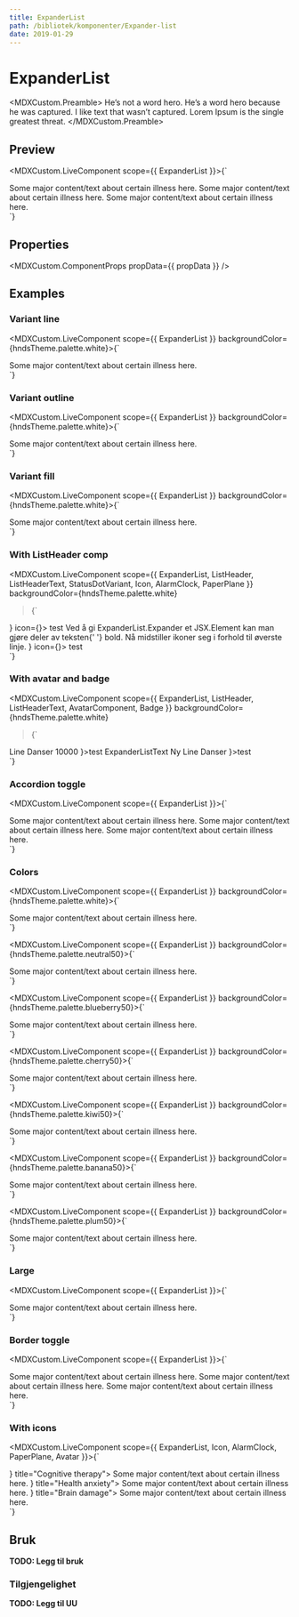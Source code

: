```yaml
---
title: ExpanderList
path: /bibliotek/komponenter/Expander-list
date: 2019-01-29
---
```



# ExpanderList

<MDXCustom.Preamble>
  He’s not a word hero. He’s a word hero because he was captured. I like text that wasn’t captured. Lorem Ipsum is the single greatest
  threat.
</MDXCustom.Preamble>

## Preview

<MDXCustom.LiveComponent scope={{ ExpanderList }}>{`
  <div style={{width: '30rem'}}>
    <ExpanderList color="neutral">
      <ExpanderList.Expander title="Cognitive therapy">
        Some major content/text about certain illness here.
      </ExpanderList.Expander>
      <ExpanderList.Expander title="Health anxiety">
        Some major content/text about certain illness here.
      </ExpanderList.Expander>
      <ExpanderList.Expander title="Brain damage">
        Some major content/text about certain illness here.
      </ExpanderList.Expander>
    </ExpanderList>
  </div>
`}</MDXCustom.LiveComponent>

## Properties

<MDXCustom.ComponentProps propData={{ propData }} />

## Examples

### Variant line

<MDXCustom.LiveComponent scope={{ ExpanderList }} backgroundColor={hndsTheme.palette.white}>{`
  <div style={{width: '30rem'}}>
    <ExpanderList variant="line">
      <ExpanderList.Expander title="Cognitive therapy">
        Some major content/text about certain illness here.
      </ExpanderList.Expander>
    </ExpanderList>
  </div>
`}</MDXCustom.LiveComponent>

### Variant outline

<MDXCustom.LiveComponent scope={{ ExpanderList }} backgroundColor={hndsTheme.palette.white}>{`
  <div style={{width: '30rem'}}>
    <ExpanderList variant="outline">
      <ExpanderList.Expander title="Cognitive therapy">
        Some major content/text about certain illness here.
      </ExpanderList.Expander>
    </ExpanderList>
  </div>
`}</MDXCustom.LiveComponent>

### Variant fill

<MDXCustom.LiveComponent scope={{ ExpanderList }} backgroundColor={hndsTheme.palette.white}>{`
  <div style={{width: '30rem'}}>
    <ExpanderList variant="fill">
      <ExpanderList.Expander title="Cognitive therapy">
        Some major content/text about certain illness here.
      </ExpanderList.Expander>
    </ExpanderList>
  </div>
`}</MDXCustom.LiveComponent>

### With ListHeader comp

<MDXCustom.LiveComponent
  scope={{ ExpanderList, ListHeader, ListHeaderText, StatusDotVariant, Icon, AlarmClock, PaperPlane }}
  backgroundColor={hndsTheme.palette.white}
>{`
  <div style={{width: '30rem'}}>
    <ExpanderList chevron>
        <ExpanderList.Expander title={<ListHeader>
      <ListHeaderText firstText="Emphasized label segment" firstTextEmphasised secondText=" and normal segment" />
      <ListHeaderText subText firstText="Emphasized label segment" firstTextEmphasised secondText=" and normal segment" />
      <ListHeaderText subText firstText="Emphasized label segment" firstTextEmphasised secondText=" and normal segment" />
      <ListHeaderText
        subText
        statusDot
        statusDotVariant={StatusDotVariant.alert}
        firstText={'Statdot og uthevet skrift'}
        firstTextEmphasised
        secondText=""
      />
    </ListHeader>} icon={<Icon svgIcon={AlarmClock} />}>
          test
        </ExpanderList.Expander>
        <ExpanderList.Expander title={<ListHeader>
      <span>
        Ved å gi ExpanderList.Expander et <span style={{ fontWeight: 'bold' }}>JSX.Element</span> kan man gjøre deler av teksten{' '}
        <span style={{ fontWeight: 'bold' }}>bold.</span> Nå midstiller ikoner seg i forhold til øverste linje.
      </span>
    </ListHeader>} icon={<Icon svgIcon={PaperPlane} />}>
          test
        </ExpanderList.Expander>
      </ExpanderList>
  </div>
`}</MDXCustom.LiveComponent>

### With avatar and badge

<MDXCustom.LiveComponent
  scope={{ ExpanderList, ListHeader, ListHeaderText, AvatarComponent, Badge }}
  backgroundColor={hndsTheme.palette.white}
>{`
  <div style={{width: '30rem'}}>
    <ExpanderList chevron>
        <ExpanderList.Expander title={<ListHeader>
      <ListHeaderText firstText="Emphasized label segment" firstTextEmphasised secondText=" and normal segment" />
      <AvatarComponent>Line Danser</AvatarComponent>
      <Badge color="blueberry">10000</Badge>
    </ListHeader>}>test</ExpanderList.Expander>
        <ExpanderList.Expander title={<ListHeader>
      ExpanderListText
      <Badge color="blueberry">Ny</Badge>
      <AvatarComponent>Line Danser</AvatarComponent>
    </ListHeader>}>test</ExpanderList.Expander>
      </ExpanderList>
  </div>
`}</MDXCustom.LiveComponent>

### Accordion toggle

<MDXCustom.LiveComponent scope={{ ExpanderList }}>{`
  <div style={{width: '30rem'}}>
    <ExpanderList
    accordion
      color="neutral">
      <ExpanderList.Expander title="Cognitive therapy">
        Some major content/text about certain illness here.
      </ExpanderList.Expander>
      <ExpanderList.Expander title="Health anxiety">
        Some major content/text about certain illness here.
      </ExpanderList.Expander>
      <ExpanderList.Expander title="Brain damage">
        Some major content/text about certain illness here.
      </ExpanderList.Expander>
    </ExpanderList>
  </div>
`}</MDXCustom.LiveComponent>

### Colors

<MDXCustom.LiveComponent scope={{ ExpanderList }} backgroundColor={hndsTheme.palette.white}>{`
  <div style={{width: '30rem'}}>
    <ExpanderList
      color="white">
      <ExpanderList.Expander title="Cognitive therapy">
        Some major content/text about certain illness here.
      </ExpanderList.Expander>
    </ExpanderList>
  </div>
`}</MDXCustom.LiveComponent>

<MDXCustom.LiveComponent scope={{ ExpanderList }} backgroundColor={hndsTheme.palette.neutral50}>{`
  <div style={{width: '30rem'}}>
    <ExpanderList
      color="neutral">
      <ExpanderList.Expander title="Cognitive therapy">
        Some major content/text about certain illness here.
      </ExpanderList.Expander>
    </ExpanderList>
  </div>
`}</MDXCustom.LiveComponent>

<MDXCustom.LiveComponent scope={{ ExpanderList }} backgroundColor={hndsTheme.palette.blueberry50}>{`
  <div style={{width: '30rem'}}>
    <ExpanderList
      color="blueberry">
      <ExpanderList.Expander title="Cognitive therapy">
        Some major content/text about certain illness here.
      </ExpanderList.Expander>
    </ExpanderList>
  </div>
`}</MDXCustom.LiveComponent>

<MDXCustom.LiveComponent scope={{ ExpanderList }} backgroundColor={hndsTheme.palette.cherry50}>{`
  <div style={{width: '30rem'}}>
    <ExpanderList
      color="cherry">
      <ExpanderList.Expander title="Cognitive therapy">
        Some major content/text about certain illness here.
      </ExpanderList.Expander>
    </ExpanderList>
  </div>
`}</MDXCustom.LiveComponent>

<MDXCustom.LiveComponent scope={{ ExpanderList }} backgroundColor={hndsTheme.palette.kiwi50}>{`
  <div style={{width: '30rem'}}>
    <ExpanderList
      color="kiwi">
      <ExpanderList.Expander title="Cognitive therapy">
        Some major content/text about certain illness here.
      </ExpanderList.Expander>
    </ExpanderList>
  </div>
`}</MDXCustom.LiveComponent>

<MDXCustom.LiveComponent scope={{ ExpanderList }} backgroundColor={hndsTheme.palette.banana50}>{`
  <div style={{width: '30rem'}}>
    <ExpanderList
      color="banana">
      <ExpanderList.Expander title="Cognitive therapy">
        Some major content/text about certain illness here.
      </ExpanderList.Expander>
    </ExpanderList>
  </div>
`}</MDXCustom.LiveComponent>

<MDXCustom.LiveComponent scope={{ ExpanderList }} backgroundColor={hndsTheme.palette.plum50}>{`
  <div style={{width: '30rem'}}>
    <ExpanderList
      color="plum">
      <ExpanderList.Expander title="Cognitive therapy">
        Some major content/text about certain illness here.
      </ExpanderList.Expander>
    </ExpanderList>
  </div>
`}</MDXCustom.LiveComponent>

### Large

<MDXCustom.LiveComponent scope={{ ExpanderList }}>{`
  <div style={{width: '30rem'}}>
    <ExpanderList
    large
      color="neutral">
      <ExpanderList.Expander title="Cognitive therapy">
        Some major content/text about certain illness here.
      </ExpanderList.Expander>
    </ExpanderList>
  </div>
`}</MDXCustom.LiveComponent>

### Border toggle

<MDXCustom.LiveComponent scope={{ ExpanderList }}>{`
  <div style={{width: '30rem'}}>
    <ExpanderList
      topBorder={false}
      bottomBorder={false}
      color="neutral">
      <ExpanderList.Expander title="Cognitive therapy">
        Some major content/text about certain illness here.
      </ExpanderList.Expander>
      <ExpanderList.Expander title="Health anxiety">
        Some major content/text about certain illness here.
      </ExpanderList.Expander>
      <ExpanderList.Expander title="Brain damage">
        Some major content/text about certain illness here.
      </ExpanderList.Expander>
    </ExpanderList>
  </div>
`}</MDXCustom.LiveComponent>

### With icons

<MDXCustom.LiveComponent scope={{ ExpanderList, Icon, AlarmClock, PaperPlane, Avatar }}>{`
  <div style={{width: '30rem'}}>
    <ExpanderList
      color="neutral">
      <ExpanderList.Expander icon={<Icon svgIcon={AlarmClock} />} title="Cognitive therapy">
        Some major content/text about certain illness here.
      </ExpanderList.Expander>
      <ExpanderList.Expander icon={<Icon svgIcon={PaperPlane} />} title="Health anxiety">
        Some major content/text about certain illness here.
      </ExpanderList.Expander>
      <ExpanderList.Expander icon={<Icon svgIcon={Avatar} />} title="Brain damage">
        Some major content/text about certain illness here.
      </ExpanderList.Expander>
    </ExpanderList>
  </div>
`}</MDXCustom.LiveComponent>

## Bruk

**TODO: Legg til bruk**

### Tilgjengelighet

**TODO: Legg til UU**

